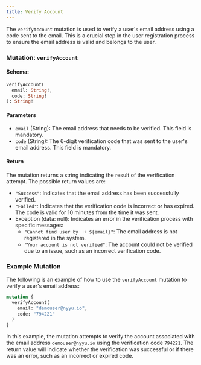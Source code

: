 ```yaml
---
title: Verify Account
---
```



The `verifyAccount` mutation is used to verify a user's email address using a code sent to the email. This is a crucial step in the user registration process to ensure the email address is valid and belongs to the user.

### Mutation: `verifyAccount`

#### Schema:
```graphql
verifyAccount(
  email: String!,
  code: String!
): String!
```

#### Parameters

- `email` (String): The email address that needs to be verified. This field is mandatory.
- `code` (String): The 6-digit verification code that was sent to the user's email address. This field is mandatory.

#### Return

The mutation returns a string indicating the result of the verification attempt. The possible return values are:

- `"Success"`: Indicates that the email address has been successfully verified.
- `"Failed"`: Indicates that the verification code is incorrect or has expired. The code is valid for 10 minutes from the time it was sent.
- Exception (data: null): Indicates an error in the verification process with specific messages:
  - `"Cannot find user by  + ${email}"`: The email address is not registered in the system.
  - `"Your account is not verified"`: The account could not be verified due to an issue, such as an incorrect verification code.

### Example Mutation

The following is an example of how to use the `verifyAccount` mutation to verify a user's email address:

```graphql
mutation {
  verifyAccount(
    email: "demouser@nyyu.io",
    code: "794221"
  )
}
```

In this example, the mutation attempts to verify the account associated with the email address `demouser@nyyu.io` using the verification code `794221`. The return value will indicate whether the verification was successful or if there was an error, such as an incorrect or expired code.